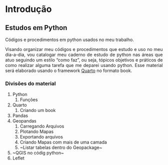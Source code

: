 # Introdução {.unnumbered}
<div style="text-align: justify"> 

## Estudos em Python

Códigos e procedimentos em python usados no meu trabalho.

Visando organizar meu códigos e procedimentos que estudo e uso no meu dia-a-dia, vou catalogar meu caderno de estudo de python nas áreas que atuo seguindo um estilo "como faz", ou seja, tópicos objetivos e práticos de como realizar alguma tarefa que me deparei usando python. Esse material será elaborado usando o framework [Quarto](https://quarto.org/) no formato book.

### Divisões do material

1. Python
   1. Funções
2. Quarto
   1. Criando um book
3. Pandas
4. Geopandas
   1. Carregando Arquivos
   2. Plotando Mapas
   3. Exportando arquivos
   4. Criando Mapas com mais de uma camada
   5. ~Listar tabelas dentro do Geopackage~
5. ~QGIS no códig python~
6. Leflet
